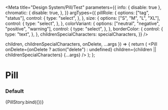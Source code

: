 

<Meta
  title="Design System/Pill/Test"
  parameters={{
    info: { disable: true },
    chromatic: {
      disable: true,
    },
  }}
  argTypes={{
    pillRole: {
      options: ["tag", "status"],
      control: {
        type: "select",
      },
    },
    size: {
      options: ["S", "M", "L", "XL"],
      control: {
        type: "select",
      },
    },
    colorVariant: {
      options: ["neutral", "negative", "positive", "warning"],
      control: {
        type: "select",
      },
    },
    borderColor: {
      control: {
        type: "text",
      },
    },
    childrenSpecialCharacters: specialCharacters,
  }}
/>

  children,
  childrenSpecialCharacters,
  onDelete,
  ...args
}) => {
  return (
    <Pill
      onDelete={onDelete ? action("delete") : undefined}
      children={children || childrenSpecialCharacters}
      {...args}
    />
  );
};

# Pill

### Default

<Preview>
  <Story
    name="default"
    args={{
      ml: 0,
      mr: 0,
      mt: 0,
      mb: 0,
      children: "Pill",
      childrenSpecialCharacters: undefined,
      borderColor: undefined,
      fill: Pill.defaultProps.fill,
      onDelete: false,
      size: Pill.defaultProps.size,
      pillRole: "tag",
      colorVariant: "neutral",
    }}
  >
    {PillStory.bind({})}
  </Story>
</Preview>
